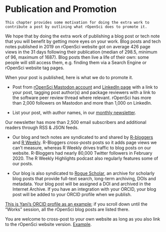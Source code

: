 # Publication and Promotion {#promote}

```block
This chapter provides some motivation for doing the extra work to contribute a post by outlining what rOpenSci does to promote it.
```

We hope that by doing the extra work of publishing a blog post or tech note that you will benefit by getting more eyes on your work.
Blog posts and tech notes published in 2019 on rOpenSci website got on average 426 page views in the 31 days following their publication (median of 298.5, minimum of 96, maximum of 1687). 
Blog posts then live a life of their own: some people will still access them, e.g. finding them via a Search Engine or rOpenSci website tag pages.

When your post is published, here is what we do to promote it.

- Post from [rOpenSci Mastodon account](https://hachyderm.io/@rOpenSci) and [LinkedIn page](https://www.linkedin.com/company/ropensci/) with a link to your post, tagging post author(s) and package reviewers with a link to the software peer review thread where relevant.
rOpenSci has more than 2,000 followers on Mastodon and more than 1,000 on LinkedIn.

- List your post, with author names, in our [monthly newsletter](https://ropensci.org/news).

Our newsletter has more than 2,500 email subscribers and additional readers through RSS & JSON feeds.

- Our blog and tech notes are syndicated to and shared by [R-bloggers](https://www.r-bloggers.com/) and [R Weekly](https://rweekly.org/). R-Bloggers _cross-posts_ posts so it adds page views we can't measure, whereas R Weekly drives traffic to blog posts on our website. R-Bloggers had nearly 80,000 Twitter followers in February 2020. The R Weekly Highlights podcast also regularly features some of our posts.

- Our blog is also syndicated to [Rogue Scholar](https://rogue-scholar.org/about), an archive for scholarly blog posts that provide full-text search, long-term archiving, DOIs and metadata. Your blog post will be assigned a DOI and archived in the Internet Archive. If you have an integration with your ORCID, your blog post will be added to your ORCID profile when we publish.

[This is Yani's ORCID profile as an example](https://orcid.org/0000-0002-4522-7466); if you scroll down until the "Works" session, all the rOpenSci blog posts are listed there.

You are welcome to cross-post to your own website as long as you also link to the rOpenSci website version. [Example](https://juliasilge.com/blog/qualtrics-relaunch/).
